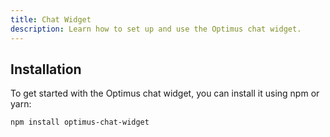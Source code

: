 ```yaml
---
title: Chat Widget
description: Learn how to set up and use the Optimus chat widget.
---
```


## Installation

To get started with the Optimus chat widget, you can install it using npm or yarn:

```bash
npm install optimus-chat-widget
```